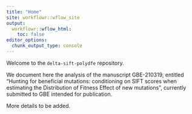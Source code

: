 ```yaml
---
title: "Home"
site: workflowr::wflow_site
output:
  workflowr::wflow_html:
    toc: false
editor_options:
  chunk_output_type: console
---
```


Welcome to the `delta-sift-polydfe` repository.  

We document here the analysis of the manuscript GBE-210319, entitled "Hunting for beneficial mutations: conditioning on SIFT scores when estimating the Distribution of Fitness Effect of new mutations", currently submitted to GBE  intended for publication.

More details to be added.
